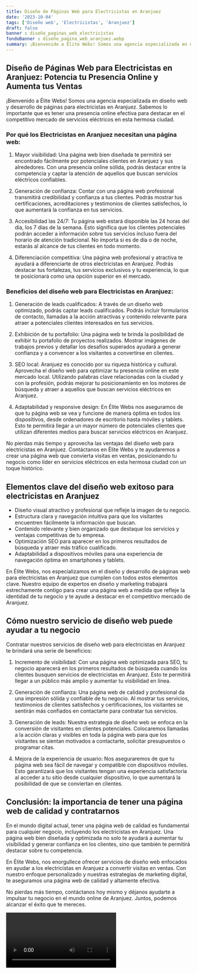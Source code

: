 ```yaml
---
title: Diseño de Páginas Web para Electricistas en Aranjuez
date: '2023-10-04'
tags: ['Diseño web', 'Electricistas', 'Aranjuez']
draft: false
banner : diseño_paginas_web_electricistas
fondoBanner : diseño_pagina_web_aranjuez.webp
summary: ¡Bienvenido a Élite Webs! Somos una agencia especializada en diseño web y desarrollo de páginas para electricistas en Aranjuez. Sabemos lo importante que es tener una presencia online efectiva para destacar en el competitivo mercado de servicios eléctricos en esta hermosa ciudad.
---
```


## Diseño de Páginas Web para Electricistas en Aranjuez: Potencia tu Presencia Online y Aumenta tus Ventas

¡Bienvenido a Élite Webs! Somos una agencia especializada en diseño web y desarrollo de páginas para electricistas en Aranjuez. Sabemos lo importante que es tener una presencia online efectiva para destacar en el competitivo mercado de servicios eléctricos en esta hermosa ciudad.

### Por qué los Electricistas en Aranjuez necesitan una página web:

1. Mayor visibilidad: Una página web bien diseñada te permitirá ser encontrado fácilmente por potenciales clientes en Aranjuez y sus alrededores. Con una presencia online sólida, podrás destacar entre la competencia y captar la atención de aquellos que buscan servicios eléctricos confiables.

2. Generación de confianza: Contar con una página web profesional transmitirá credibilidad y confianza a tus clientes. Podrás mostrar tus certificaciones, acreditaciones y testimonios de clientes satisfechos, lo que aumentará la confianza en tus servicios.

3. Accesibilidad las 24/7: Tu página web estará disponible las 24 horas del día, los 7 días de la semana. Esto significa que los clientes potenciales podrán acceder a información sobre tus servicios incluso fuera del horario de atención tradicional. No importa si es de día o de noche, estarás al alcance de tus clientes en todo momento.

4. Diferenciación competitiva: Una página web profesional y atractiva te ayudará a diferenciarte de otros electricistas en Aranjuez. Podrás destacar tus fortalezas, tus servicios exclusivos y tu experiencia, lo que te posicionará como una opción superior en el mercado.

### Beneficios del diseño web para Electricistas en Aranjuez:

1. Generación de leads cualificados: A través de un diseño web optimizado, podrás captar leads cualificados. Podrás incluir formularios de contacto, llamadas a la acción atractivas y contenido relevante para atraer a potenciales clientes interesados en tus servicios.

2. Exhibición de tu portafolio: Una página web te brinda la posibilidad de exhibir tu portafolio de proyectos realizados. Mostrar imágenes de trabajos previos y detallar los desafíos superados ayudará a generar confianza y a convencer a los visitantes a convertirse en clientes.

3. SEO local: Aranjuez es conocido por su riqueza histórica y cultural. Aprovecha el diseño web para optimizar tu presencia online en este mercado local. Utilizando palabras clave relacionadas con la ciudad y con la profesión, podrás mejorar tu posicionamiento en los motores de búsqueda y atraer a aquellos que buscan servicios eléctricos en Aranjuez.

4. Adaptabilidad y responsive design: En Élite Webs nos aseguramos de que tu página web se vea y funcione de manera óptima en todos los dispositivos, desde ordenadores de escritorio hasta móviles y tablets. Esto te permitirá llegar a un mayor número de potenciales clientes que utilizan diferentes medios para buscar servicios eléctricos en Aranjuez.

No pierdas más tiempo y aprovecha las ventajas del diseño web para electricistas en Aranjuez. Contáctanos en Élite Webs y te ayudaremos a crear una página web que convierta visitas en ventas, posicionando tu negocio como líder en servicios eléctricos en esta hermosa ciudad con un toque histórico.

<GifSeo />

<Cta />

## Elementos clave del diseño web exitoso para electricistas en Aranjuez

- Diseño visual atractivo y profesional que refleje la imagen de tu negocio.
- Estructura clara y navegación intuitiva para que los visitantes encuentren fácilmente la información que buscan.
- Contenido relevante y bien organizado que destaque los servicios y ventajas competitivas de tu empresa.
- Optimización SEO para aparecer en los primeros resultados de búsqueda y atraer más tráfico cualificado.
- Adaptabilidad a dispositivos móviles para una experiencia de navegación óptima en smartphones y tablets.

En Élite Webs, nos especializamos en el diseño y desarrollo de páginas web para electricistas en Aranjuez que cumplen con todos estos elementos clave. Nuestro equipo de expertos en diseño y marketing trabajará estrechamente contigo para crear una página web a medida que refleje la identidad de tu negocio y te ayude a destacar en el competitivo mercado de Aranjuez.

## Cómo nuestro servicio de diseño web puede ayudar a tu negocio

Contratar nuestros servicios de diseño web para electricistas en Aranjuez te brindará una serie de beneficios:

1. Incremento de visibilidad: Con una página web optimizada para SEO, tu negocio aparecerá en los primeros resultados de búsqueda cuando los clientes busquen servicios de electricistas en Aranjuez. Esto te permitirá llegar a un público más amplio y aumentar tu visibilidad en línea.

2. Generación de confianza: Una página web de calidad y profesional da una impresión sólida y confiable de tu negocio. Al mostrar tus servicios, testimonios de clientes satisfechos y certificaciones, los visitantes se sentirán más confiados en contactarte para contratar tus servicios.

3. Generación de leads: Nuestra estrategia de diseño web se enfoca en la conversión de visitantes en clientes potenciales. Colocaremos llamadas a la acción claras y visibles en toda la página web para que los visitantes se sientan motivados a contactarte, solicitar presupuestos o programar citas.

4. Mejora de la experiencia de usuario: Nos aseguraremos de que tu página web sea fácil de navegar y compatible con dispositivos móviles. Esto garantizará que los visitantes tengan una experiencia satisfactoria al acceder a tu sitio desde cualquier dispositivo, lo que aumentará la posibilidad de que se conviertan en clientes.

## Conclusión: la importancia de tener una página web de calidad y contratarnos

En el mundo digital actual, tener una página web de calidad es fundamental para cualquier negocio, incluyendo los electricistas en Aranjuez. Una página web bien diseñada y optimizada no solo te ayudará a aumentar tu visibilidad y generar confianza en los clientes, sino que también te permitirá destacar sobre tu competencia.

En Élite Webs, nos enorgullece ofrecer servicios de diseño web enfocados en ayudar a los electricistas en Aranjuez a convertir visitas en ventas. Con nuestro enfoque personalizado y nuestras estrategias de marketing digital, te aseguramos una página web de calidad y altamente efectiva.

No pierdas más tiempo, contáctanos hoy mismo y déjanos ayudarte a impulsar tu negocio en el mundo online de Aranjuez. Juntos, podemos alcanzar el éxito que te mereces.

<Video />

<CtaBot job='Electricistas' city='Aranjuez'/>

<Gmaps query='Aranjuez+españa+maps' />